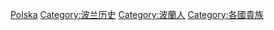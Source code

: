 {{Commonscat|Nobility of Poland}}

[[Category:歐洲贵族|Polska]]
[[Category:波兰历史|Category:波兰历史]]
[[Category:波蘭人|Category:波蘭人]]
[[Category:各國貴族|Category:各國貴族]]